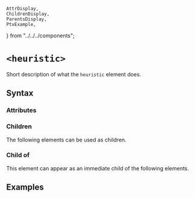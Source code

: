     AttrDisplay,
    ChildrenDisplay,
    ParentsDisplay,
    PtxExample,
} from "../../../components";

# `<heuristic>`

Short description of what the `heuristic` element does.

## Syntax

### Attributes

<AttrDisplay name="heuristic" />

### Children

The following elements can be used as children.

<ChildrenDisplay name="heuristic" />

### Child of

This element can appear as an immediate child of the following elements.

<ParentsDisplay name="heuristic" />

## Examples

    